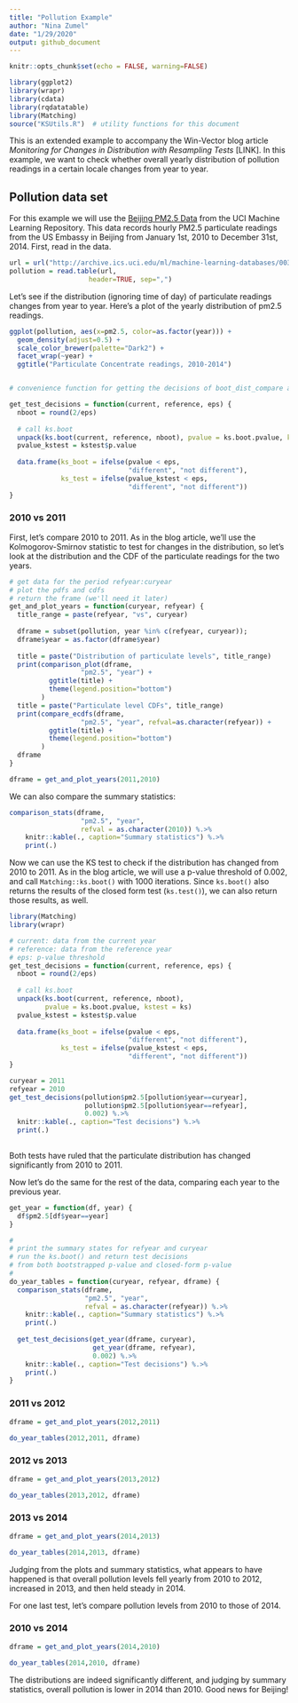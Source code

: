 ```yaml
---
title: "Pollution Example"
author: "Nina Zumel"
date: "1/29/2020"
output: github_document
---
```


```r
knitr::opts_chunk$set(echo = FALSE, warning=FALSE)

library(ggplot2)
library(wrapr)
library(cdata)
library(rqdatatable)
library(Matching)
source("KSUtils.R")  # utility functions for this document

```

This is an extended example to accompany the Win-Vector blog article *Monitoring for Changes in Distribution with Resampling Tests* [LINK]. In this example, we want to check whether overall yearly distribution of pollution readings in a certain locale changes from year to year.

## Pollution data set

For this example we will use the [Beijing PM2.5 Data](http://archive.ics.uci.edu/ml/datasets/Beijing+PM2.5+Data) from the UCI Machine Learning Repository. This data records hourly PM2.5 particulate readings from the US Embassy in Beijing from January 1st, 2010 to December 31st, 2014. First, read in the data.

```r
url = url("http://archive.ics.uci.edu/ml/machine-learning-databases/00381/PRSA_data_2010.1.1-2014.12.31.csv")
pollution = read.table(url,
                    header=TRUE, sep=",")
```

Let's see if the distribution (ignoring time of day) of particulate readings changes from year to year. Here's a plot of the yearly distribution of pm2.5 readings.

```r

ggplot(pollution, aes(x=pm2.5, color=as.factor(year))) + 
  geom_density(adjust=0.5) + 
  scale_color_brewer(palette="Dark2") + 
  facet_wrap(~year) + 
  ggtitle("Particulate Concentrate readings, 2010-2014")


# convenience function for getting the decisions of boot_dist_compare and ks.boot

get_test_decisions = function(current, reference, eps) {
  nboot = round(2/eps)
  
  # call ks.boot
  unpack(ks.boot(current, reference, nboot), pvalue = ks.boot.pvalue, kstest = ks)
  pvalue_kstest = kstest$p.value
  
  data.frame(ks_boot = ifelse(pvalue < eps,
                              "different", "not different"),
             ks_test = ifelse(pvalue_kstest < eps,
                              "different", "not different"))
}

```


### 2010 vs 2011

First, let's compare 2010 to 2011. As in the blog article, we'll use the Kolmogorov-Smirnov statistic to test for changes in the distribution, so let's look at the distribution and the CDF of the particulate readings for the two years.

```r

# get data for the period refyear:curyear
# plot the pdfs and cdfs
# return the frame (we'll need it later)
get_and_plot_years = function(curyear, refyear) {
  title_range = paste(refyear, "vs", curyear)
  
  dframe = subset(pollution, year %in% c(refyear, curyear));
  dframe$year = as.factor(dframe$year)
  
  title = paste("Distribution of particulate levels", title_range)
  print(comparison_plot(dframe, 
                  "pm2.5", "year") + 
          ggtitle(title) + 
          theme(legend.position="bottom")
        )
  title = paste("Particulate level CDFs", title_range)
  print(compare_ecdfs(dframe, 
                  "pm2.5", "year", refval=as.character(refyear)) + 
          ggtitle(title) + 
          theme(legend.position="bottom")
        )
  dframe
}

dframe = get_and_plot_years(2011,2010)
```

We can also compare the summary statistics:

```r
comparison_stats(dframe,
                  "pm2.5", "year",
                  refval = as.character(2010)) %.>%  
    knitr::kable(., caption="Summary statistics") %.>%
    print(.)
```

Now we can use the KS test to check if the distribution has changed from 2010 to 2011. As in the blog article, we will use a p-value threshold of 0.002, and call `Matching::ks.boot()` with 1000 iterations. Since `ks.boot()` also returns the results of the closed form test (`ks.test()`), we can also return those results, as well.

```r
library(Matching)
library(wrapr)

# current: data from the current year
# reference: data from the reference year
# eps: p-value threshold
get_test_decisions = function(current, reference, eps) {
  nboot = round(2/eps)
  
  # call ks.boot
  unpack(ks.boot(current, reference, nboot), 
         pvalue = ks.boot.pvalue, kstest = ks)
  pvalue_kstest = kstest$p.value
  
  data.frame(ks_boot = ifelse(pvalue < eps,
                              "different", "not different"),
             ks_test = ifelse(pvalue_kstest < eps,
                              "different", "not different"))
}

curyear = 2011
refyear = 2010
get_test_decisions(pollution$pm2.5[pollution$year==curyear],
                   pollution$pm2.5[pollution$year==refyear],
                   0.002) %.>%  
  knitr::kable(., caption="Test decisions") %.>%
  print(.)
  
```

Both tests have ruled that the particulate distribution has changed significantly from 2010 to 2011.

Now let's do the same for the rest of the data, comparing each year to the previous year.

```r
get_year = function(df, year) {
  df$pm2.5[df$year==year]
}

#
# print the summary states for refyear and curyear
# run the ks.boot() and return test decisions
# from both bootstrapped p-value and closed-form p-value
#
do_year_tables = function(curyear, refyear, dframe) {
  comparison_stats(dframe,
                   "pm2.5", "year",
                   refval = as.character(refyear)) %.>%  
    knitr::kable(., caption="Summary statistics") %.>%
    print(.)
  
  get_test_decisions(get_year(dframe, curyear),
                     get_year(dframe, refyear),
                     0.002) %.>%  
    knitr::kable(., caption="Test decisions") %.>%
    print(.)
}
```


### 2011 vs 2012
```r
dframe = get_and_plot_years(2012,2011)
```

```r
do_year_tables(2012,2011, dframe)
```

### 2012 vs 2013
```r
dframe = get_and_plot_years(2013,2012)
```

```r
do_year_tables(2013,2012, dframe)
```

### 2013 vs 2014
```r
dframe = get_and_plot_years(2014,2013)
```

```r
do_year_tables(2014,2013, dframe)
```

Judging from the plots and summary statistics, what appears to have happened is that overall pollution levels fell yearly from 2010 to 2012, increased in 2013, and then held steady in 2014.

For one last test, let's compare pollution levels from 2010 to those of 2014.

### 2010 vs 2014
```r
dframe = get_and_plot_years(2014,2010)
```

```r
do_year_tables(2014,2010, dframe)
```

The distributions are indeed significantly different, and judging by summary statistics, overall pollution is lower in 2014 than 2010. Good news for Beijing!

